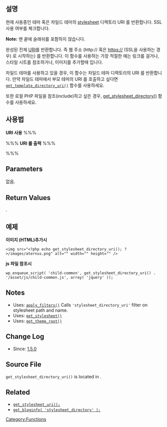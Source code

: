 == 설명 ==

현재 사용중인 테마 혹은 차일드 테마의 [http://en.wikipedia.org/wiki/Cascading_Style_Sheets stylesheet] 디렉토리 URI 를 반환합니다. SSL 사용 여부를 체크합니다.

<b>Note:</b> 맨 끝에 슬래쉬를 포함하지 않습니다.

완성된 전체 [http://en.wikipedia.org/wiki/Uniform_Resource_Identifier URI]를 반환합니다. 즉 웹 주소 (http:// 혹은 https:// (SSL을 사용하는 경우) 로 시작하는) 를 반환합니다. 이 함수를 사용하는 가장 적절한 예는 링크를 걸거나, 스타일 시트를 참조하거나, 이미지를 추가할때 입니다.

차일드 테마를 사용하고 있을 경우, 이 함수는 차일드 테마 디렉토리의 URI 를 반환합니다.
만약 차일드 테마에서 부모 테마의 URI 를 호출하고 싶다면 [[Function_Reference/get_template_directory_uri|<tt> get_template_directory_uri()</tt>]] 함수를 사용하세요.

또한 로컬 PHP 파일을 참조(include)하고 싶은 경우, [[Function_Reference/get_stylesheet_directory|get_stylesheet_directory()]] 함수를 사용하세요.

== 사용법 ==

'''URI 사용'''
%%%<?php get_stylesheet_directory_uri(); ?>%%%
'''URI 를 출력'''
%%%<?php echo get_stylesheet_directory_uri(); ?>%%%

== Parameters ==

없음.

== Return Values ==

{{Return|uri|string|Stylesheet가 있는 디렉토리(테마 폴더)의 URI}}.

== 예제 ==

<b>이미지 (HTML)추가시</b>

<pre>
<img src="<?php echo get_stylesheet_directory_uri(); ?>/images/aternus.png" alt="" width="" height="" />
</pre>

<b>js 파일 참조시</b>

<pre>
wp_enqueue_script( 'child-common', get_stylesheet_directory_uri() . '/asset/js/child-common.js', array( 'jquery' ));
</pre>

== Notes ==

* Uses: [[Function_Reference/apply_filters|<tt>apply_filters()</tt>]] Calls <tt>'stylesheet_directory_uri'</tt> filter on stylesheet path and name.
* Uses: [[Function_Reference/get_stylesheet|<tt>get_stylesheet()</tt>]]
* Uses: [[Function_Reference/get_theme_root|<tt>get_theme_root()</tt>]]

== Change Log ==

* Since: [[Version 1.5|1.5.0]]

== Source File ==

<tt>get_stylesheet_directory_uri()</tt> is located in {{Trac|wp-includes/theme.php}}.

== Related ==

* [[Function Reference/get_stylesheet_uri|<tt>get_stylesheet_uri();</tt>]]
* [[Function Reference/get_bloginfo|<tt>get_bloginfo( 'stylesheet_directory' );</tt>]]

{{Theme Paths}}
{{Tag Footer}}

[[Category:Functions]]